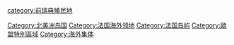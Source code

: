 {{Commons category|Saint-Barthélemy}}
{{Catmore}}

{{DEFAULTSORT:Saint-Barthélemy}}
[[Category:北美洲岛国|Category:北美洲岛国]]
[[Category:法国海外领地|Category:法国海外领地]]
[[Category:法国岛屿|Category:法国岛屿]]
[[Category:歐盟特別區域|Category:歐盟特別區域]]
[[category:前瑞典殖民地|category:前瑞典殖民地]]
[[Category:海外集体|Category:海外集体]]